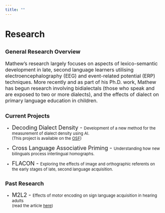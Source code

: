```yaml
---
title: ""
---
```


# Research

## <font size = "4">General Research Overview</font>

<font size = "3">Mathew's research largely focuses on aspects of lexico-semantic development in late, second language learners utilising electroencephalography (EEG) and event-related potential (ERP) techniques. More recently and as part of his Ph.D. work, Mathew has begun research involving bidialectals (those who speak and are exposed to two or more dialects), and the effects of dialect on primary language education in children. </font>

## <font size = "4">Current Projects</font>

<font size = "2">

-   <font size = "4">Decoding Dialect Density - </font><font size = "2">Development of a new method for the measurement of dialect density using AI. <br>(This project is available on the <a href = "https://osf.io/gwe3k/" target = "_blank">OSF</a>)</font>

-   <font size = "4"> Cross Language Associative Priming - </font><font size = "2">Understanding how new bilinguals process interlingual homographs.</font>

-   <font size = "4"> FLACON - </font><font size = "2">Exploring the effects of image and orthographic referents on the early stages of late, second language acquisition. </font>

## <font size = "4">Past Research</font>

-   <font size = "4"> M2L2 - </font><font size = "2"> Effects of motor encoding on sign language acquisition in hearing adults<br>(read the article <a href = "https://www.cambridge.org/core/journals/studies-in-second-language-acquisition/article/feeling-signs-motor-encoding-enhances-sign-language-learning-in-hearing-adults/007AF08B353F15DD7E8298B92001D05D" target = "_blank">here</a>) </font>
